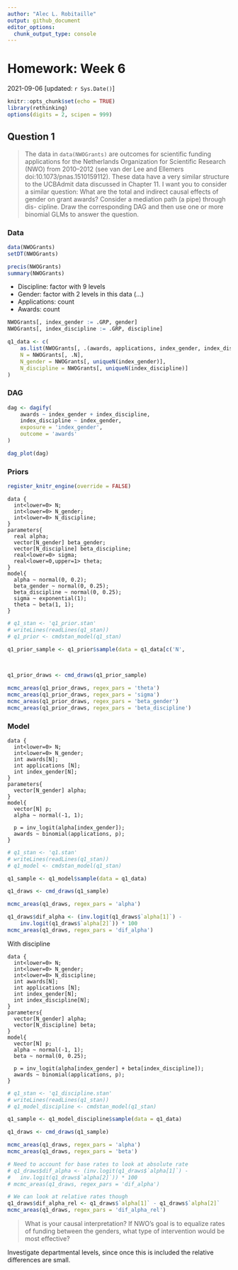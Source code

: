 ```yaml
---
author: "Alec L. Robitaille"
output: github_document
editor_options: 
  chunk_output_type: console
---
```


# Homework: Week 6
2021-09-06 [updated: `r Sys.Date()`]

```r
knitr::opts_chunk$set(echo = TRUE)
library(rethinking)
options(digits = 2, scipen = 999)
```

## Question 1

> The data in `data(NWOGrants)` are outcomes for scientific funding applications
for the Netherlands Organization for Scientific Research (NWO) from 2010–2012
(see van der Lee and Ellemers doi:10.1073/pnas.1510159112). These data have a
very similar structure to the UCBAdmit data discussed in Chapter 11. I want you
to consider a similar question: What are the total and indirect causal effects
of gender on grant awards? Consider a mediation path (a pipe) through dis-
cipline. Draw the corresponding DAG and then use one or more binomial GLMs to
answer the question.


### Data

```r
data(NWOGrants)
setDT(NWOGrants)

precis(NWOGrants)
summary(NWOGrants)
```

* Discipline: factor with 9 levels
* Gender: factor with 2 levels in this data (...)
* Applications: count
* Awards: count


```r
NWOGrants[, index_gender := .GRP, gender]
NWOGrants[, index_discipline := .GRP, discipline]

q1_data <- c(
	as.list(NWOGrants[, .(awards, applications, index_gender, index_discipline)]),
	N = NWOGrants[, .N],
	N_gender = NWOGrants[, uniqueN(index_gender)],
	N_discipline = NWOGrants[, uniqueN(index_discipline)]
)
```

### DAG
```r
dag <- dagify(
	awards ~ index_gender + index_discipline,
	index_discipline ~ index_gender,
	exposure = 'index_gender',
	outcome = 'awards'
)

dag_plot(dag)
```

### Priors
```r
register_knitr_engine(override = FALSE)
```

```cmdstan
data {
  int<lower=0> N;
  int<lower=0> N_gender;
  int<lower=0> N_discipline;
}
parameters{
  real alpha;
  vector[N_gender] beta_gender;
  vector[N_discipline] beta_discipline;
  real<lower=0> sigma;
  real<lower=0,upper=1> theta;
}
model{
  alpha ~ normal(0, 0.2);
  beta_gender ~ normal(0, 0.25);
  beta_discipline ~ normal(0, 0.25);
  sigma ~ exponential(1);
  theta ~ beta(1, 1);
}
```

```r
# q1_stan <- 'q1_prior.stan'
# writeLines(readLines(q1_stan))
# q1_prior <- cmdstan_model(q1_stan)

q1_prior_sample <- q1_prior$sample(data = q1_data[c('N',
																										'N_gender',
																										'N_discipline')])

q1_prior_draws <- cmd_draws(q1_prior_sample)

mcmc_areas(q1_prior_draws, regex_pars = 'theta')
mcmc_areas(q1_prior_draws, regex_pars = 'sigma')
mcmc_areas(q1_prior_draws, regex_pars = 'beta_gender')
mcmc_areas(q1_prior_draws, regex_pars = 'beta_discipline')
```

### Model
```cmdstan
data {
  int<lower=0> N;
  int<lower=0> N_gender;
  int awards[N];
  int applications [N];
  int index_gender[N];
}
parameters{
  vector[N_gender] alpha;
}
model{
  vector[N] p;
  alpha ~ normal(-1, 1);

  p = inv_logit(alpha[index_gender]);
  awards ~ binomial(applications, p);
}
```

```r
# q1_stan <- 'q1.stan'
# writeLines(readLines(q1_stan))
# q1_model <- cmdstan_model(q1_stan)

q1_sample <- q1_model$sample(data = q1_data)

q1_draws <- cmd_draws(q1_sample)

mcmc_areas(q1_draws, regex_pars = 'alpha')

q1_draws$dif_alpha <- (inv.logit(q1_draws$`alpha[1]`) -
	inv.logit(q1_draws$`alpha[2]`)) * 100
mcmc_areas(q1_draws, regex_pars = 'dif_alpha')
```

With discipline

```cmdstan
data {
  int<lower=0> N;
  int<lower=0> N_gender;
  int<lower=0> N_discipline;
  int awards[N];
  int applications [N];
  int index_gender[N];
  int index_discipline[N];
}
parameters{
  vector[N_gender] alpha;
  vector[N_discipline] beta;
}
model{
  vector[N] p;
  alpha ~ normal(-1, 1);
  beta ~ normal(0, 0.25);

  p = inv_logit(alpha[index_gender] + beta[index_discipline]);
  awards ~ binomial(applications, p);
}
```

```r
# q1_stan <- 'q1_discipline.stan'
# writeLines(readLines(q1_stan))
# q1_model_discipline <- cmdstan_model(q1_stan)

q1_sample <- q1_model_discipline$sample(data = q1_data)

q1_draws <- cmd_draws(q1_sample)

mcmc_areas(q1_draws, regex_pars = 'alpha')
mcmc_areas(q1_draws, regex_pars = 'beta')

# Need to account for base rates to look at absolute rate
# q1_draws$dif_alpha <- (inv.logit(q1_draws$`alpha[1]`) -
# 	inv.logit(q1_draws$`alpha[2]`)) * 100
# mcmc_areas(q1_draws, regex_pars = 'dif_alpha')

# We can look at relative rates though
q1_draws$dif_alpha_rel <- q1_draws$`alpha[1]` - q1_draws$`alpha[2]`
mcmc_areas(q1_draws, regex_pars = 'dif_alpha_rel')
```

> What is your causal interpretation? If NWO’s goal is to equalize rates of
funding between the genders, what type of intervention would be most effective?

Investigate departmental levels, since once this is included the relative differences are small. 
